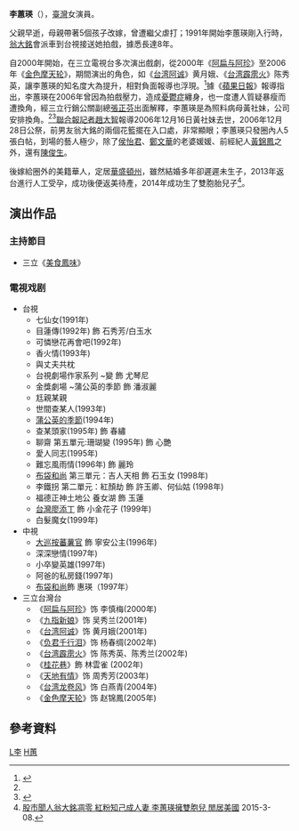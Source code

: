 {{藝人
| 姓名 = 李蕙瑛
| 類型 = 女藝人
| 圖片 = 
| 圖片簡介 = 
| 原名 = 
| 羅馬拼音 = 
| 英文名 = 
| 綽號 = 
| 出生日期 = {{birth_date_and_age|1969|2|16}}
| 逝世 = 
| 出生地點 = {{TWN}}
| 國籍 = {{ROC}}
| 居住地 = {{USA}}[[華盛頓州|華盛頓州]]
| 兒女 = 2子
| 音樂類型 = 
| 教育程度 = 
| 職業 = [[演員|演員]]
| 語言 = [[國語|國語]]、[[台語|台語]]
| 活躍年代 = 
| 經紀公司 = 
| 相關團體 = 
| 網站 = 
}}

'''李蕙瑛'''（{{bd|1969年|2月16日||}}），[[臺灣|臺灣]]女演員。

父親早逝，母親帶著5個孩子改嫁，曾遭繼父虐打；1991年開始李蕙瑛剛入行時，[[翁大銘|翁大銘]]會派車到台視接送她拍戲，據悉長達8年。

自2000年開始，在三立電視台多次演出戲劇，從2000年《[[阿扁与阿珍|阿扁与阿珍]]》至2006年《[[金色摩天轮|金色摩天轮]]》，期間演出的角色，如《[[台湾阿诚|台湾阿诚]]》黄月娥、《[[台湾霹雳火|台湾霹雳火]]》陈秀英，讓李蕙瑛的知名度大為提升，相對負面報導也浮現。<ref name="新聞">{{cite news|url=http://tw.nextmedia.com/applenews/article/art_id/2964786/IssueID/20061019|title=李蕙瑛猙獰洩底 嚇蕭淑慎|publisher=蘋果日報|date=2006-10-19|accessdate=2011-04-04|language=zh-tw}}{{Dead link|date=2020年1月 |bot=InternetArchiveBot |fix-attempted=yes }}</ref>據《[[蘋果日報|蘋果日報]]》報導指出，李蕙瑛在2006年曾因為拍戲壓力，造成[[憂鬱症|憂鬱症]]纏身，也一度遭人質疑暴瘦而遭換角，經三立行銷公關副總[[張正芬|張正芬]]出面解釋，李蕙瑛是為照料病母黃社妹，公司安排換角。<ref name="新聞"/><ref>{{cite news|url=http://tw.nextmedia.com/applenews/article/art_id/2936487/IssueID/20061006|title=李蕙瑛 暴瘦7公斤竟遭換角|publisher=蘋果日報|date=2006-10-06|accessdate=2011-04-04|language=zh-tw|archive-url=https://web.archive.org/web/20100616173544/http://tw.nextmedia.com/applenews/article/art_id/2936487/IssueID/20061006|archive-date=2010-06-16|dead-url=yes}}</ref>[[聯合報|聯合報]][[記者|記者]][[趙大智|趙大智]]報導2006年12月16日黃社妹去世，2006年12月28日公祭，前男友翁大銘的兩個花籃擺在入口處，非常顯眼；李蕙瑛只發圈內人5張白帖，到場的藝人極少，除了[[侯怡君|侯怡君]]、[[鄭文華|鄭文華]]的老婆媛媛、前經紀人[[黃錦鳳|黃錦鳳]]之外，還有[[陳俊生|陳俊生]]。

後嫁給圈外的美籍華人，定居[[華盛頓州|華盛頓州]]，雖然結婚多年卻遲遲未生子，2013年返台進行人工受孕，成功後便返美待產，2014年成功生了雙胞胎兒子<ref>[http://ent.appledaily.com.tw/enews/article/entertainment/20150308/36424621/ 股市聞人翁大銘凋零 紅粉知己成人妻 李蕙瑛擁雙胞兒 閒居美國] {{Wayback|url=http://ent.appledaily.com.tw/enews/article/entertainment/20150308/36424621/ |date=20160304202725 }} 2015-3-08.</ref>。

==演出作品==
===主持節目===
*三立《[[美食鳳味|美食鳳味]]》

===電視戏剧===
*台視
**七仙女(1991年)
**目蓮傳(1992年) 飾 石秀芳/白玉水
**可憐戀花再會吧(1992年)
**香火情(1993年)
**與丈夫共枕
**台視劇場作家系列 ~變 飾 尤琴尼
**金獎劇場 ~蒲公英的季節 飾 潘淑麗
**尪親某親
**世間查某人(1993年)
**[[蒲公英的季節|蒲公英的季節]](1994年)
**查某頭家(1995年) 飾 春繡
**聊齋 第五單元:珊瑚變 (1995年) 飾 心艷
**愛人同志(1995年)
**難忘風雨情(1996年) 飾 麗玲
**[[布袋和尚|布袋和尚]] 第三單元：吉人天相 飾 石玉女 (1998年)
**李鐵拐 第二單元：紅顏劫 飾 許玉卿、何仙姑 (1998年)
**福德正神土地公 養女湖 飾 玉蓮
**[[台灣廖添丁|台灣廖添丁]] 飾 小金花子 (1999年)
**白髮魔女(1999年)
*中視
**[[大巡按蕃薯官|大巡按蕃薯官]] 飾 寧安公主(1996年)
**深深戀情(1997年)
**小卒變英雄(1997年)
**阿爸的私房錢(1997年)
**[[布袋和尚_(中視)|布袋和尚]]飾 惠瑛（1997年）
*三立台灣台
**《[[阿扁与阿珍|阿扁与阿珍]]》饰 李慎梅(2000年)
**《[[九指新娘|九指新娘]]》饰 吴秀兰(2001年)
**《[[台湾阿诚|台湾阿诚]]》饰 黄月娥(2001年)
**《[[负君千行泪|负君千行泪]]》饰 杨春绸(2002年)
**《[[台湾霹雳火|台湾霹雳火]]》饰 陈秀英、陈秀兰(2002年)
**《[[桂花巷|桂花巷]]》飾 林雲雀 (2002年)
**《[[天地有情|天地有情]]》饰 周秀芳(2003年)
**《[[台湾龙卷风|台湾龙卷风]]》饰 白燕青(2004年)
**《[[金色摩天轮|金色摩天轮]]》饰 赵锦鳳(2005年)

==參考資料==
{{reflist}}

[[Category:台灣电视女演員|L李]]
[[Category:李姓|H蕙]]